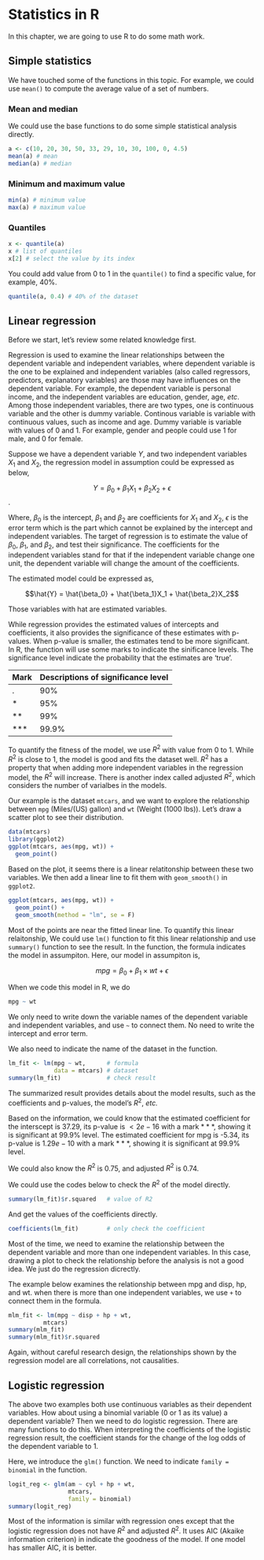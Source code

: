 # Statistics in R

In this chapter, we are going to use R to do some math work.

## Simple statistics

We have touched some of the functions in this topic. For example, we could use ``mean()`` to compute the average value of a set of numbers.

### Mean and median

We could use the base functions to do some simple statistical analysis directly.

```r
a <- c(10, 20, 30, 50, 33, 29, 10, 30, 100, 0, 4.5)
mean(a) # mean
median(a) # median
```

### Minimum and maximum value

```r
min(a) # minimum value
max(a) # maximum value
```

### Quantiles

```r
x <- quantile(a)
x # list of quantiles
x[2] # select the value by its index
```

You could add value from 0 to 1 in the ``quantile()`` to find a specific value, for example, 40%.

```r
quantile(a, 0.4) # 40% of the dataset
```


## Linear regression

Before we start, let's review some related knowledge first.

Regression is used to examine the linear relationships between the dependent variable and independent variables, where dependent variable is the one to be explained and independent variables (also called regressors, predictors, explanatory variables) are those may have influences on the dependent variable. For example, the dependent variable is personal income, and the independent variables are education, gender, age, *etc*. Among those independent variables, there are two types, one is continuous variable and the other is dummy variable. Continous variable is variable with continuous values, such as income and age. Dummy variable is variable with values of 0 and 1. For example, gender and people could use 1 for male, and 0 for female.

Suppose we have a dependent variable $Y$, and two independent variables $X_1$ and $X_2$, the regression model in assumption could be expressed as below,

$$Y = \beta_0 + \beta_1X_1 + \beta_2X_2 + \epsilon$$.

Where, $\beta_0$ is the intercept, $\beta_1$ and $\beta_2$ are coefficients for $X_1$ and $X_2$, $\epsilon$ is the error term which is the part which cannot be explained by the intercept and independent variables. The target of regression is to estimate the value of $\beta_0$, $\beta_1$, and $\beta_2$, and test their significance. The coefficients for the independent variables stand for that if the independent variable change one unit, the dependent variable will change the amount of the coefficients.

The estimated model could be expressed as,

$$\hat{Y} = \hat{\beta_0} + \hat{\beta_1}X_1 + \hat{\beta_2}X_2$$

Those variables with hat are estimated variables.

While regression provides the estimated values of intercepts and coefficients, it also provides the significance of these estimates with p-values. When p-value is smaller, the estimates tend to be more significant. In R, the function will use some marks to indicate the sinificance levels. The significance level indicate the probability that the estimates are 'true'.

| Mark | Descriptions of significance level |
|------|------------------------------------|
| .    | 90%                                |
| *    | 95%                                |
| **   | 99%                                |
| ***  | 99.9%                              |

To quantify the fitness of the model, we use $R^2$ with value from 0 to 1. While $R^2$ is close to 1, the model is good and fits the dataset well. $R^2$ has a property that when adding more independent variables in the regression model, the $R^2$ will increase. There is another index called adjusted $R^2$, which considers the number of varialbes in the models.

Our example is the dataset ``mtcars``, and we want to explore the relationship between ``mpg`` (Miles/(US) gallon) and ``wt`` (Weight (1000 lbs)). Let's draw a scatter plot to see their distribution.

```r
data(mtcars)
library(ggplot2)
ggplot(mtcars, aes(mpg, wt)) +
  geom_point()
```

Based on the plot, it seems there is a linear relatitonship between these two variables. We then add a linear line to fit them with ``geom_smooth()`` in ``ggplot2``.

```r
ggplot(mtcars, aes(mpg, wt)) +
  geom_point() +
  geom_smooth(method = "lm", se = F)
```

Most of the points are near the fitted linear line.  To quantify this linear relaitonship, We could use ``lm()`` function to fit this linear relationship and use ``summary()`` function to see the result. In the function, the formula indicates the model in assumpiton. Here, our model in assumpiton is, 

$$mpg = \beta_0 + \beta_1 \times wt + \epsilon$$

When we code this model in R, we do 

```r
mpg ~ wt
```

We only need to write down the variable names of the dependent variable and independent variables, and use ``~`` to connect them. No need to write the intercept and error term.

We also need to indicate the name of the dataset in the function.

```r
lm_fit <- lm(mpg ~ wt,      # formula
             data = mtcars) # dataset
summary(lm_fit)             # check result
```

The summarized result provides details about the model results, such as the coefficients and p-values, the model's $R^2$, *etc.*

Based on the information, we could know that the estimated coefficient for the interscept is 37.29, its p-value is $< 2e-16$ with a mark $***$, showing it is significant at 99.9% level. The estimated coefficient for mpg is -5.34, its p-value is $1.29e-10$ with a mark $***$, showing it is significant at 99.9% level.

We could also know the $R^2$ is 0.75, and adjusted $R^2$ is 0.74.

We could use the codes below to check the $R^2$ of the model directly.

```r
summary(lm_fit)$r.squared   # value of R2
```

And get the values of the coefficients directly.

```r
coefficients(lm_fit)        # only check the coefficient
```

Most of the time, we need to examine the relationship between the dependent variable and more than one independent variables. In this case, drawing a plot to check the relationship before the analysis is not a good idea. We just do the regression dicrectly.

The example below examines the relationship between mpg and disp, hp, and wt. when there is more than one independent variables, we use ``+`` to connect them in the formula.

```r
mlm_fit <- lm(mpg ~ disp + hp + wt,
          mtcars)
summary(mlm_fit)
summary(mlm_fit)$r.squared
```

Again, without careful research design, the relationships shown by the regression model are all correlations, not causalities.

## Logistic regression

The above two examples both use continuous variables as their dependent variables. How about using a binomial variable (0 or 1 as its value) a dependent variable? Then we need to do logistic regression. There are many functions to do this. When interpreting the coefficients of the logistic regression result, the coefficient stands for the change of the log odds of the dependent variable to 1.

Here, we introduce the ``glm()`` function. We need to indicate ``family = binomial`` in the function.

```r
logit_reg <- glm(am ~ cyl + hp + wt,
                 mtcars,
                 family = binomial)
summary(logit_reg)
```

Most of the information is similar with regression ones except that the logistic regression does not have $R^2$ and adjusted $R^2$. It uses AIC (Akaike information criterion) in indicate the goodness of the model. If one model has smaller AIC, it is better.
